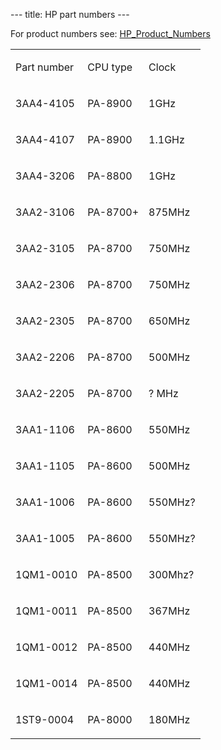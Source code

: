 ---
title: HP part numbers
---

For product numbers see: [[HP_Product_Numbers]]

{| class="wikitable"
|Part number
|CPU type
|Clock
|-
|3AA4-4105
|PA-8900
|1GHz
|-
|3AA4-4107
|PA-8900
|1.1GHz
|-
|3AA4-3206
|PA-8800
|1GHz
|-
|3AA2-3106
|PA-8700+
|875MHz
|-
|3AA2-3105
|PA-8700
|750MHz
|-
|3AA2-2306
|PA-8700
|750MHz
|-
|3AA2-2305
|PA-8700
|650MHz
|-
|3AA2-2206
|PA-8700
|500MHz
|-
|3AA2-2205
|PA-8700
|? MHz
|-
|3AA1-1106
|PA-8600
|550MHz
|-
|3AA1-1105
|PA-8600
|500MHz
|-
|3AA1-1006
|PA-8600
|550MHz?
|-
|3AA1-1005
|PA-8600
|550MHz?
|-
|1QM1-0010
|PA-8500
|300Mhz?
|-
|1QM1-0011
|PA-8500
|367MHz
|-
|1QM1-0012
|PA-8500
|440MHz
|-
|1QM1-0014
|PA-8500
|440MHz
|-
|1ST9-0004
|PA-8000
|180MHz
|}